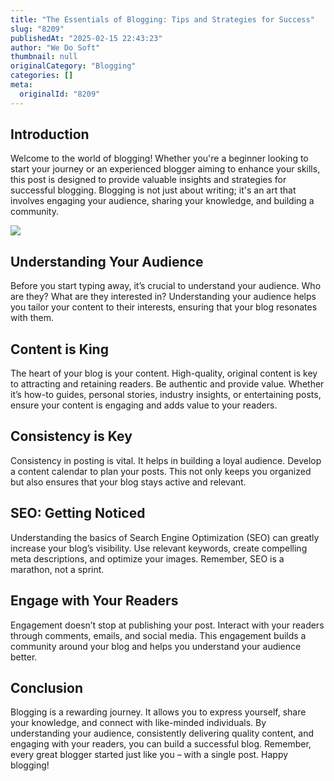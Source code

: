 ```yaml
---
title: "The Essentials of Blogging: Tips and Strategies for Success"
slug: "8209"
publishedAt: "2025-02-15 22:43:23"
author: "We Do Soft"
thumbnail: null
originalCategory: "Blogging"
categories: []
meta:
  originalId: "8209"
---
```


## Introduction

Welcome to the world of blogging! Whether you're a beginner looking to start your journey or an experienced blogger aiming to enhance your skills, this post is designed to provide valuable insights and strategies for successful blogging. Blogging is not just about writing; it's an art that involves engaging your audience, sharing your knowledge, and building a community.

![](https://wedosoft0527.mycafe24.com/wp-content/uploads/2025/02/it-professional-working-on-a-computer-in.jpeg)

## Understanding Your Audience

Before you start typing away, it’s crucial to understand your audience. Who are they? What are they interested in? Understanding your audience helps you tailor your content to their interests, ensuring that your blog resonates with them.

## Content is King

The heart of your blog is your content. High-quality, original content is key to attracting and retaining readers. Be authentic and provide value. Whether it’s how-to guides, personal stories, industry insights, or entertaining posts, ensure your content is engaging and adds value to your readers.

## Consistency is Key

Consistency in posting is vital. It helps in building a loyal audience. Develop a content calendar to plan your posts. This not only keeps you organized but also ensures that your blog stays active and relevant.

## SEO: Getting Noticed

Understanding the basics of Search Engine Optimization (SEO) can greatly increase your blog’s visibility. Use relevant keywords, create compelling meta descriptions, and optimize your images. Remember, SEO is a marathon, not a sprint.

## Engage with Your Readers

Engagement doesn’t stop at publishing your post. Interact with your readers through comments, emails, and social media. This engagement builds a community around your blog and helps you understand your audience better.

## Conclusion

Blogging is a rewarding journey. It allows you to express yourself, share your knowledge, and connect with like-minded individuals. By understanding your audience, consistently delivering quality content, and engaging with your readers, you can build a successful blog. Remember, every great blogger started just like you – with a single post. Happy blogging!
